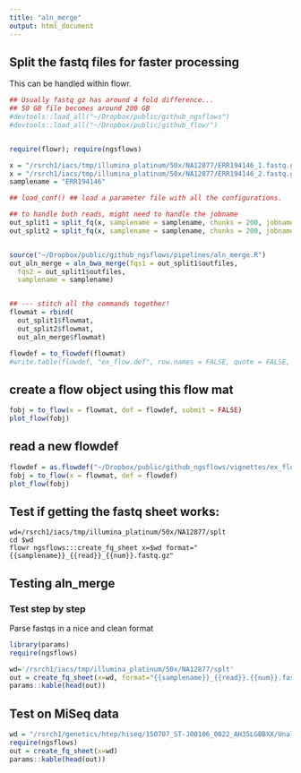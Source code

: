 ```yaml
---
title: "aln_merge"
output: html_document
---
```


## Split the fastq files for faster processing
This can be handled within flowr.

```r
## Usually fastq gz has around 4 fold difference...
## 50 GB file becomes around 200 GB
#devtools::load_all("~/Dropbox/public/github_ngsflows")
#devtools::load_all("~/Dropbox/public/github_flow/")


require(flowr); require(ngsflows)

x = "/rsrch1/iacs/tmp/illumina_platinum/50x/NA12877/ERR194146_1.fastq.gz"
x = "/rsrch1/iacs/tmp/illumina_platinum/50x/NA12877/ERR194146_2.fastq.gz"
samplename = "ERR194146"

## load_conf() ## load a parameter file with all the configurations.

## to handle both reads, might need to handle the jobname
out_split1 = split_fq(x, samplename = samplename, chunks = 200, jobname = "split_fq1")
out_split2 = split_fq(x, samplename = samplename, chunks = 200, jobname = "split_fq2")


source("~/Dropbox/public/github_ngsflows/pipelines/aln_merge.R")
out_aln_merge = aln_bwa_merge(fqs1 = out_split1$outfiles,
  fqs2 = out_split1$outfiles,
  samplename = samplename)


## --- stitch all the commands together!
flowmat = rbind(
  out_split1$flowmat,
  out_split2$flowmat,
  out_aln_merge$flowmat)

flowdef = to_flowdef(flowmat)
#write.table(flowdef, "ex_flow.def", row.names = FALSE, quote = FALSE, sep = "\t")

```

## create a flow object using this flow mat
```r
fobj = to_flow(x = flowmat, def = flowdef, submit = FALSE)
plot_flow(fobj)
```

## read a new flowdef
```r
flowdef = as.flowdef("~/Dropbox/public/github_ngsflows/vignettes/ex_flow2.def")
fobj = to_flow(x = flowmat, def = flowdef)
plot_flow(fobj)
```


## Test if getting the fastq sheet works:


```
wd=/rsrch1/iacs/tmp/illumina_platinum/50x/NA12877/splt
cd $wd
flowr ngsflows:::create_fq_sheet x=$wd format="{{samplename}}_{{read}}_{{num}}.fastq.gz"
```
## Testing aln_merge

### Test step by step

Parse fastqs in a nice and clean format

```r
library(params)
require(ngsflows)

wd='/rsrch1/iacs/tmp/illumina_platinum/50x/NA12877/splt'
out = create_fq_sheet(x=wd, format="{{samplename}}_{{read}}.{{num}}.fastq", ext = "fastq")
params::kable(head(out))
```


## Test on MiSeq data
```r
wd = "/rsrch1/genetics/htep/hiseq/150707_ST-J00106_0022_AH35LGBBXX/Unaligned/YLD-NS-KO_RNA109";setwd(wd)
require(ngsflows)
out = create_fq_sheet(x=wd)
params::kable(head(out))
```


